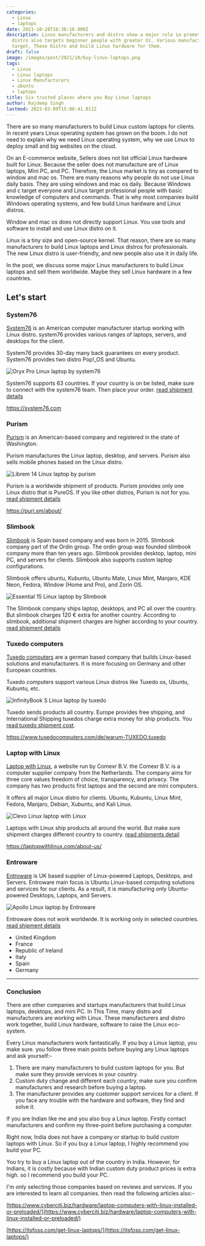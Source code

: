 ```yaml
---
categories:
  - Linux
  - laptops
date: 2021-10-28T16:36:16.000Z
description: Linux manufacturers and distro show a major role in promoting Linux. Now Linux
  distro also targets beginner people with greater Ui. Various manufacturers
  target, These Distro and build Linux hardware for them.
draft: false
image: /images/post/2021/10/buy-linux-laptops.png
tags:
  - Linux
  - Linux laptops
  - Linux Manufacturers
  - ubuntu
  - laptops
title: Six trusted places where you Buy Linux laptops
author: Rajdeep Singh
lastmod: 2023-03-09T15:08:41.011Z
---
```


There are so many manufacturers to build Linux custom laptops for clients. In
recent years Linux operating system has grown on the boom. I do not need to
explain why we need Linux operating system, why we use Linux to deploy small and
big websites on the cloud.

On an E-commerce website, Sellers does not list official Linux hardware built
for Linux. Because the seller does not manufacture are of Linux laptops, Mini
PC, and PC. Therefore, the Linux market is tiny as compared to window and mac
os. There are many reasons why people do not use Linux daily basis. They are
using windows and mac os daily. Because Windows and c target everyone and Linux
target professional people with basic knowledge of computers and commands. That
is why most companies build Windows operating systems, and few build Linux
hardware and Linux distros.

Window and mac os does not directly support Linux. You use tools and software to
install and use Linux distro on it.

Linux is a tiny size and open-source kernel. That reason, there are so many
manufacturers to build Linux laptops and Linux distros for professionals. The
new Linux distro is user-friendly, and new people also use it in daily life.

In the post, we discuss some major Linux manufacturers to build Linux laptops
and sell them worldwide. Maybe they sell Linux hardware in a few countries.

## Let's start

### System76

[System76](https://system76.com/) is an American computer manufacturer startup
working with Linux distro. system76 provides various ranges of laptops, servers,
and desktops for the client.

System76 provides 30-day many back guarantees on every product. System76
provides two distro Pop!_OS and Ubuntu.

![Oryx Pro Linux laptop by system76](/images/post/2021/10/screenshot-system76.com-2021.10.27-16_04_33.png "Oryx Pro Linux laptop by system76")

System76 supports 63 countries. If your country is on be listed, make sure to connect with the system76 team. Then place your order.
[read shipment details](https://system76.com/shipping)

https://system76.com

### Purism

[Purism](https://puri.sm) is an American-based company and registered in the
state of Washington.

Purism manufactures the Linux laptop, desktop, and servers. Purism also sells
mobile phones based on the Linux distro.

![Librem 14 Linux laptop by purism](/images/post/2021/10/screenshot-puri.sm-2021.10.27-16_33_24.png "Librem 14 Linux laptop by purism")

Purism is a worldwide shipment of products. Purism provides only one Linux
distro that is PureOS. If you like other distros, Purism is not for you.
[read shipment details](https://puri.sm/faq/do-you-ship-worldwide/)

https://puri.sm/about/

### Slimbook

[Slimbook](https://slimbook.es/en/) is Spain based company and was born in 2015.
Slimbook company part of the Ordin group. The ordin group was founded slimbook
company more than ten years ago. Slimbook provides desktop, laptop, mini PC, and
servers for clients. Slimbook also supports custom laptop configurations.

Slimbook offers ubuntu, Kubuntu, Ubuntu Mate, Linux Mint, Manjaro, KDE Neon,
Fedora, Window (Home and Pro), and Zorin OS.

![Essential 15 Linux laptop by Slimbook](/images/post/2021/10/05.jpg "Essential 15 Linux laptop by Slimbook")

The Slimbook company ships laptop, desktops, and PC all over the country. But
slimbook charges 120 € extra for another country. According to slimbook,
additional shipment charges are higher according to your country.
[read shipment details](https://slimbook.es/en/faq#shipping-fees)

### Tuxedo computers

[Tuxedo computers](https://www.tuxedocomputers.com/) are a german based company
that builds Linux-based solutions and manufacturers. It is more focusing on
Germany and other European countries.

Tuxedo computers support various Linux distros like Tuxedo os, Ubuntu, Kubuntu,
etc.

![InfinityBook S Linux laptop by tuxedo](/images/post/2021/10/39039_3.jpg "InfinityBook S Linux laptop by tuxedo")

Tuxedo sends products all country. Europe provides free shipping, and
International Shipping tuxedos charge extra money for ship products. You [read tuxedo shipment cost](https://www.tuxedocomputers.com/de/Versandkosten.tuxedo).

https://www.tuxedocomputers.com/de/warum-TUXEDO.tuxedo

### Laptop with Linux

[Laptop with Linux](https://laptopwithlinux.com/), a website run by Comexr B.V.
the Comexr B.V. is a computer supplier company from the Netherlands. The company
aims for three core values freedom of choice, transparency, and privacy. The
company has two products first laptops and the second are mini computers.

It offers all major Linux distro for clients. Ubuntu, Kubuntu, Linux Mint,
Fedora, Manjaro, Debian, Xubuntu, and Kali Linux.

![Clevo Linux laptop with Linux](/images/post/2021/10/linux-laptops-1.png "Clevo Linux laptop with Linux")

Laptops with Linux ship products all around the world. But make sure shipment
charges different country to country.
[read shipments detail](https://laptopwithlinux.com/faq/#verzenden)

https://laptopwithlinux.com/about-us/

### Entroware

[Entroware](https://www.entroware.com/store/) is UK based supplier of
Linux-powered Laptops, Desktops, and Servers. Entroware main focus is Ubuntu
Linux-based computing solutions and services for our clients. As a result, it is
manufacturing only Ubuntu-powered Desktops, Laptops, and Servers.

![Apollo Linux laptop by Entroware](/images/post/2021/10/apollo-el02r8-open-front-1000x800.jpg "Apollo Linux laptop by Entroware")

Entroware does not work worldwide. It is working only in selected countries.
[read shipment details](https://www.entroware.com/store/ordering-information)

- United Kingdom
- France
- Republic of Ireland
- Italy
- Spain
- Germany

---

### Conclusion

There are other companies and startups manufacturers that build Linux laptops,
desktops, and mini PC. In This Time, many distro and manufacturers are working
with Linux. These manufacturers and distro work together, build Linux hardware,
software to raise the Linux eco-system.

Every Linux manufacturers work fantastically. If you buy a Linux laptop, you
make sure. you follow three main points before buying any Linux laptops and ask
yourself:-

1. There are many manufacturers to build custom laptops for you. But make sure
   they provide services in your country.
2. Custom duty change and different each country, make sure you confirm
   manufacturers and research before buying a laptop.
3. The manufacturer provides any customer support services for a client. If you
   face any trouble with the hardware and software, they find and solve it.

If you are Indian like me and you also buy a Linux laptop. Firstly contact
manufacturers and confirm my three-point before purchasing a computer.

Right now, India does not have a company or startup to build custom laptops with
Linux. So if you buy a Linux laptop, I highly recommend you build your PC.

You try to buy a Linux laptop out of the country in India. However, for Indians,
it is costly because with Indian custom duty product prices is extra high. so I
recommend you build your PC.

I'm only selecting those companies based on reviews and services. If you are
interested to learn all companies. then read the following articles also:-

[https://www.cyberciti.biz/hardware/laptop-computers-with-linux-installed-or-preloaded/](https://www.cyberciti.biz/hardware/laptop-computers-with-linux-installed-or-preloaded/)

[https://itsfoss.com/get-linux-laptops/](https://itsfoss.com/get-linux-laptops/)
